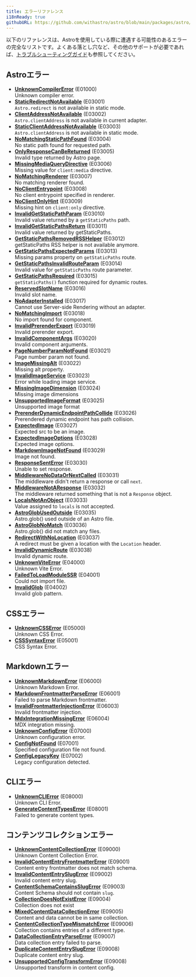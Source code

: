 ```yaml
---
title: エラーリファレンス
i18nReady: true
githubURL: https://github.com/withastro/astro/blob/main/packages/astro/src/core/errors/errors-data.ts
---
```


以下のリファレンスは、Astroを使用している際に遭遇する可能性のあるエラーの完全なリストです。よくある落とし穴など、その他のサポートが必要であれば、[トラブルシューティングガイド](/ja/guides/troubleshooting/)も参照してください。

## Astroエラー

- [**UnknownCompilerError**](/ja/reference/errors/unknown-compiler-error/) (E01000)<br/>Unknown compiler error.
- [**StaticRedirectNotAvailable**](/ja/reference/errors/static-redirect-not-available/) (E03001)<br/>`Astro.redirect` is not available in static mode.
- [**ClientAddressNotAvailable**](/ja/reference/errors/client-address-not-available/) (E03002)<br/>`Astro.clientAddress` is not available in current adapter.
- [**StaticClientAddressNotAvailable**](/ja/reference/errors/static-client-address-not-available/) (E03003)<br/>`Astro.clientAddress` is not available in static mode.
- [**NoMatchingStaticPathFound**](/ja/reference/errors/no-matching-static-path-found/) (E03004)<br/>No static path found for requested path.
- [**OnlyResponseCanBeReturned**](/ja/reference/errors/only-response-can-be-returned/) (E03005)<br/>Invalid type returned by Astro page.
- [**MissingMediaQueryDirective**](/ja/reference/errors/missing-media-query-directive/) (E03006)<br/>Missing value for `client:media` directive.
- [**NoMatchingRenderer**](/ja/reference/errors/no-matching-renderer/) (E03007)<br/>No matching renderer found.
- [**NoClientEntrypoint**](/ja/reference/errors/no-client-entrypoint/) (E03008)<br/>No client entrypoint specified in renderer.
- [**NoClientOnlyHint**](/ja/reference/errors/no-client-only-hint/) (E03009)<br/>Missing hint on `client:only` directive.
- [**InvalidGetStaticPathParam**](/ja/reference/errors/invalid-get-static-path-param/) (E03010)<br/>Invalid value returned by a `getStaticPaths` path.
- [**InvalidGetStaticPathsReturn**](/ja/reference/errors/invalid-get-static-paths-return/) (E03011)<br/>Invalid value returned by getStaticPaths.
- [**GetStaticPathsRemovedRSSHelper**](/ja/reference/errors/get-static-paths-removed-rsshelper/) (E03012)<br/>getStaticPaths RSS helper is not available anymore.
- [**GetStaticPathsExpectedParams**](/ja/reference/errors/get-static-paths-expected-params/) (E03013)<br/>Missing params property on `getStaticPaths` route.
- [**GetStaticPathsInvalidRouteParam**](/ja/reference/errors/get-static-paths-invalid-route-param/) (E03014)<br/>Invalid value for `getStaticPaths` route parameter.
- [**GetStaticPathsRequired**](/ja/reference/errors/get-static-paths-required/) (E03015)<br/>`getStaticPaths()` function required for dynamic routes.
- [**ReservedSlotName**](/ja/reference/errors/reserved-slot-name/) (E03016)<br/>Invalid slot name.
- [**NoAdapterInstalled**](/ja/reference/errors/no-adapter-installed/) (E03017)<br/>Cannot use Server-side Rendering without an adapter.
- [**NoMatchingImport**](/ja/reference/errors/no-matching-import/) (E03018)<br/>No import found for component.
- [**InvalidPrerenderExport**](/ja/reference/errors/invalid-prerender-export/) (E03019)<br/>Invalid prerender export.
- [**InvalidComponentArgs**](/ja/reference/errors/invalid-component-args/) (E03020)<br/>Invalid component arguments.
- [**PageNumberParamNotFound**](/ja/reference/errors/page-number-param-not-found/) (E03021)<br/>Page number param not found.
- [**ImageMissingAlt**](/ja/reference/errors/image-missing-alt/) (E03022)<br/>Missing alt property.
- [**InvalidImageService**](/ja/reference/errors/invalid-image-service/) (E03023)<br/>Error while loading image service.
- [**MissingImageDimension**](/ja/reference/errors/missing-image-dimension/) (E03024)<br/>Missing image dimensions
- [**UnsupportedImageFormat**](/ja/reference/errors/unsupported-image-format/) (E03025)<br/>Unsupported image format
- [**PrerenderDynamicEndpointPathCollide**](/ja/reference/errors/prerender-dynamic-endpoint-path-collide/) (E03026)<br/>Prerendered dynamic endpoint has path collision.
- [**ExpectedImage**](/ja/reference/errors/expected-image/) (E03027)<br/>Expected src to be an image.
- [**ExpectedImageOptions**](/ja/reference/errors/expected-image-options/) (E03028)<br/>Expected image options.
- [**MarkdownImageNotFound**](/ja/reference/errors/markdown-image-not-found/) (E03029)<br/>Image not found.
- [**ResponseSentError**](/ja/reference/errors/response-sent-error/) (E03030)<br/>Unable to set response.
- [**MiddlewareNoDataOrNextCalled**](/ja/reference/errors/middleware-no-data-or-next-called/) (E03031)<br/>The middleware didn't return a response or call `next`.
- [**MiddlewareNotAResponse**](/ja/reference/errors/middleware-not-aresponse/) (E03032)<br/>The middleware returned something that is not a `Response` object.
- [**LocalsNotAnObject**](/ja/reference/errors/locals-not-an-object/) (E03033)<br/>Value assigned to `locals` is not accepted.
- [**AstroGlobUsedOutside**](/ja/reference/errors/astro-glob-used-outside/) (E03035)<br/>Astro.glob() used outside of an Astro file.
- [**AstroGlobNoMatch**](/ja/reference/errors/astro-glob-no-match/) (E03036)<br/>Astro.glob() did not match any files.
- [**RedirectWithNoLocation**](/ja/reference/errors/redirect-with-no-location/) (E03037)<br/>A redirect must be given a location with the `Location` header.
- [**InvalidDynamicRoute**](/ja/reference/errors/invalid-dynamic-route/) (E03038)<br/>Invalid dynamic route.
- [**UnknownViteError**](/ja/reference/errors/unknown-vite-error/) (E04000)<br/>Unknown Vite Error.
- [**FailedToLoadModuleSSR**](/ja/reference/errors/failed-to-load-module-ssr/) (E04001)<br/>Could not import file.
- [**InvalidGlob**](/ja/reference/errors/invalid-glob/) (E04002)<br/>Invalid glob pattern.
## CSSエラー

- [**UnknownCSSError**](/ja/reference/errors/unknown-csserror/) (E05000)<br/>Unknown CSS Error.
- [**CSSSyntaxError**](/ja/reference/errors/csssyntax-error/) (E05001)<br/>CSS Syntax Error.
## Markdownエラー

- [**UnknownMarkdownError**](/ja/reference/errors/unknown-markdown-error/) (E06000)<br/>Unknown Markdown Error.
- [**MarkdownFrontmatterParseError**](/ja/reference/errors/markdown-frontmatter-parse-error/) (E06001)<br/>Failed to parse Markdown frontmatter.
- [**InvalidFrontmatterInjectionError**](/ja/reference/errors/invalid-frontmatter-injection-error/) (E06003)<br/>Invalid frontmatter injection.
- [**MdxIntegrationMissingError**](/ja/reference/errors/mdx-integration-missing-error/) (E06004)<br/>MDX integration missing.
- [**UnknownConfigError**](/ja/reference/errors/unknown-config-error/) (E07000)<br/>Unknown configuration error.
- [**ConfigNotFound**](/ja/reference/errors/config-not-found/) (E07001)<br/>Specified configuration file not found.
- [**ConfigLegacyKey**](/ja/reference/errors/config-legacy-key/) (E07002)<br/>Legacy configuration detected.
## CLIエラー

- [**UnknownCLIError**](/ja/reference/errors/unknown-clierror/) (E08000)<br/>Unknown CLI Error.
- [**GenerateContentTypesError**](/ja/reference/errors/generate-content-types-error/) (E08001)<br/>Failed to generate content types.
## コンテンツコレクションエラー

- [**UnknownContentCollectionError**](/ja/reference/errors/unknown-content-collection-error/) (E09000)<br/>Unknown Content Collection Error.
- [**InvalidContentEntryFrontmatterError**](/ja/reference/errors/invalid-content-entry-frontmatter-error/) (E09001)<br/>Content entry frontmatter does not match schema.
- [**InvalidContentEntrySlugError**](/ja/reference/errors/invalid-content-entry-slug-error/) (E09002)<br/>Invalid content entry slug.
- [**ContentSchemaContainsSlugError**](/ja/reference/errors/content-schema-contains-slug-error/) (E09003)<br/>Content Schema should not contain `slug`.
- [**CollectionDoesNotExistError**](/ja/reference/errors/collection-does-not-exist-error/) (E09004)<br/>Collection does not exist
- [**MixedContentDataCollectionError**](/ja/reference/errors/mixed-content-data-collection-error/) (E09005)<br/>Content and data cannot be in same collection.
- [**ContentCollectionTypeMismatchError**](/ja/reference/errors/content-collection-type-mismatch-error/) (E09006)<br/>Collection contains entries of a different type.
- [**DataCollectionEntryParseError**](/ja/reference/errors/data-collection-entry-parse-error/) (E09007)<br/>Data collection entry failed to parse.
- [**DuplicateContentEntrySlugError**](/ja/reference/errors/duplicate-content-entry-slug-error/) (E09008)<br/>Duplicate content entry slug.
- [**UnsupportedConfigTransformError**](/ja/reference/errors/unsupported-config-transform-error/) (E09008)<br/>Unsupported transform in content config.
